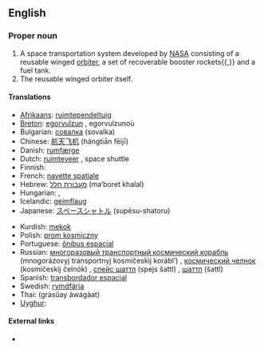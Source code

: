 ==English==

===Proper noun===
{{en-proper noun|sg=[[space|Space]] [[shuttle|Shuttle]]|s}}

# A space transportation system developed by [[NASA]] consisting of a reusable winged [[orbiter]], a set of recoverable booster rockets{{,}} and a fuel tank.
# The reusable winged orbiter itself.

====Translations====
{{top}}
* [[Afrikaans]]: [[ruimtependeltuig]]
* [[Breton]]: [[egorvulzun]] {{f}}, egorvulzunoù {{p}}
* Bulgarian: [[совалка]] (sovalka) {{f}}
* Chinese: [[航天飞机]] (hángtiān fēijī)
* Danish: [[rumfærge]]
* Dutch: [[ruimteveer]] {{n}}, space shuttle {{m}}
* Finnish: {{t-|fi|avaruussukkula}}
* French: [[navette spatiale]] {{f}}
* Hebrew: [[מעבורת חלל]] (ma‘boret khalal)
* Hungarian: {{t-|hu|űrsikló}}, {{t+|hu|űrrepülőgép}}
* Icelandic: [[geimflaug]] {{f}}
* Japanese: [[スペースシャトル]] (supēsu-shatoru)
{{mid}}
* Kurdish: [[mekok]]
* Polish: [[prom kosmiczny]] {{m}}
* Portuguese: [[ônibus espacial]] {{m}}
* Russian: [[многоразовый транспортный космический корабль]] (mnogorázovyj tránsportnyj kosmíčeskij korábl’) {{m}}, [[космический челнок]] (kosmíčeskij čelnók) {{m}}, [[спейс шаттл]] (spejs šattl) {{m}}, [[шаттл]] (šattl) {{m}}
* Spanish: [[transbordador espacial]] {{m}}
* Swedish: [[rymdfärja]] {{c}}
* Thai: {{Thai|[[กระสวยอวกาศ]]}} (gràsŭay àwágàat)
* [[Uyghur]]: {{ug-Arab|[[ئالەم ئايرۇپىلانى]]}}
{{bottom}}

====External links====
* {{pedialite|Space Shuttle program}}